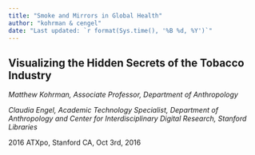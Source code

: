 ```yaml
---
title: "Smoke and Mirrors in Global Health"
author: "kohrman & cengel"
date: "Last updated: `r format(Sys.time(), '%B %d, %Y')`"
---
```


## Visualizing the Hidden Secrets of the Tobacco Industry

_Matthew Kohrman, Associate Professor, Department of Anthropology_

_Claudia Engel, Academic Technology Specialist, Department of Anthropology and Center for Interdisciplinary Digital Research, Stanford Libraries_

2016 ATXpo, Stanford CA, Oct 3rd, 2016